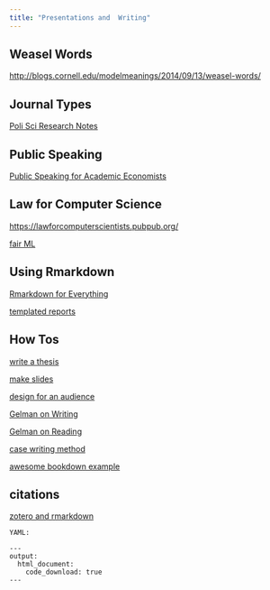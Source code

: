 ```yaml
---
title: "Presentations and  Writing"
---
```


## Weasel Words

<http://blogs.cornell.edu/modelmeanings/2014/09/13/weasel-words/>

## Journal Types

[Poli Sci Research Notes](https://resulumit.com/blog/polisci-research-notes/)

## Public Speaking

[Public Speaking for Academic Economists](https://mfr.osf.io/render?url=https%3A%2F%2Fosf.io%2Fd8wm9%2Fdownload)

## Law for Computer Science

<https://lawforcomputerscientists.pubpub.org/>

[fair ML](https://avehtari.github.io/modelselection/rats_kcv.html)

## Using Rmarkdown

[Rmarkdown for Everything](http://cmcr-class.rbind.io/blog/2019/01/22/rmarkdown-everywhere/)

[templated reports](https://sharla.party/posts/usethis-for-reporting/)

## How Tos

[write a thesis](https://www.cs.jhu.edu/~jason/advice/how-to-write-a-thesis.html)

[make slides](https://kieranhealy.org/blog/archives/2018/03/24/making-slides/)

[design for an audience](http://style.org/ku/)

[Gelman on Writing](https://statmodeling.stat.columbia.edu/2009/07/30/advice_on_writi/)

[Gelman on Reading](https://statmodeling.stat.columbia.edu/2014/12/02/read-quantitative-social-science-implication-write/)

[case writing method](https://timvangelder.com/2019/04/07/what-is-the-case-schema/)

[awesome bookdown example](https://github.com/Robinlovelace/geocompr)

## citations

[zotero and rmarkdown](https://ikashnitsky.github.io/2019/zotero/)

```
YAML:

---
output:
  html_document:
    code_download: true
---
```